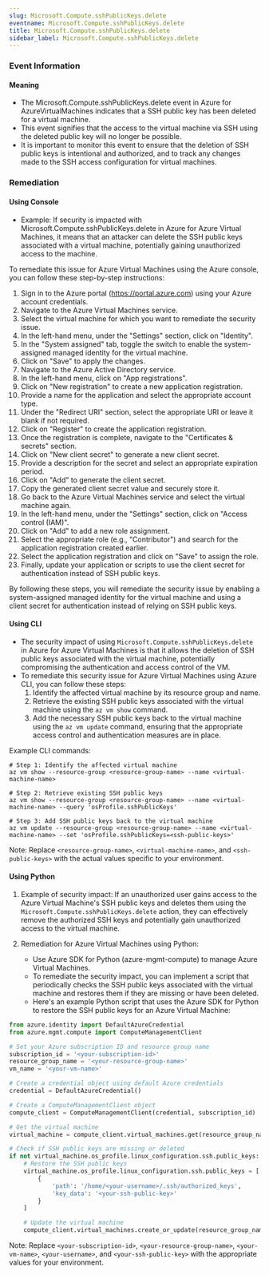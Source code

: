 ```yaml
--- 
slug: Microsoft.Compute.sshPublicKeys.delete
eventname: Microsoft.Compute.sshPublicKeys.delete
title: Microsoft.Compute.sshPublicKeys.delete
sidebar_label: Microsoft.Compute.sshPublicKeys.delete
---
```

                       
### Event Information

#### Meaning

- The Microsoft.Compute.sshPublicKeys.delete event in Azure for AzureVirtualMachines indicates that a SSH public key has been deleted for a virtual machine.
- This event signifies that the access to the virtual machine via SSH using the deleted public key will no longer be possible.
- It is important to monitor this event to ensure that the deletion of SSH public keys is intentional and authorized, and to track any changes made to the SSH access configuration for virtual machines.

### Remediation

#### Using Console

- Example: If security is impacted with Microsoft.Compute.sshPublicKeys.delete in Azure for Azure Virtual Machines, it means that an attacker can delete the SSH public keys associated with a virtual machine, potentially gaining unauthorized access to the machine.

To remediate this issue for Azure Virtual Machines using the Azure console, you can follow these step-by-step instructions:

1. Sign in to the Azure portal (https://portal.azure.com) using your Azure account credentials.
2. Navigate to the Azure Virtual Machines service.
3. Select the virtual machine for which you want to remediate the security issue.
4. In the left-hand menu, under the "Settings" section, click on "Identity".
5. In the "System assigned" tab, toggle the switch to enable the system-assigned managed identity for the virtual machine.
6. Click on "Save" to apply the changes.
7. Navigate to the Azure Active Directory service.
8. In the left-hand menu, click on "App registrations".
9. Click on "New registration" to create a new application registration.
10. Provide a name for the application and select the appropriate account type.
11. Under the "Redirect URI" section, select the appropriate URI or leave it blank if not required.
12. Click on "Register" to create the application registration.
13. Once the registration is complete, navigate to the "Certificates & secrets" section.
14. Click on "New client secret" to generate a new client secret.
15. Provide a description for the secret and select an appropriate expiration period.
16. Click on "Add" to generate the client secret.
17. Copy the generated client secret value and securely store it.
18. Go back to the Azure Virtual Machines service and select the virtual machine again.
19. In the left-hand menu, under the "Settings" section, click on "Access control (IAM)".
20. Click on "Add" to add a new role assignment.
21. Select the appropriate role (e.g., "Contributor") and search for the application registration created earlier.
22. Select the application registration and click on "Save" to assign the role.
23. Finally, update your application or scripts to use the client secret for authentication instead of SSH public keys.

By following these steps, you will remediate the security issue by enabling a system-assigned managed identity for the virtual machine and using a client secret for authentication instead of relying on SSH public keys.

#### Using CLI

- The security impact of using `Microsoft.Compute.sshPublicKeys.delete` in Azure for Azure Virtual Machines is that it allows the deletion of SSH public keys associated with the virtual machine, potentially compromising the authentication and access control of the VM.
- To remediate this security issue for Azure Virtual Machines using Azure CLI, you can follow these steps:
  1. Identify the affected virtual machine by its resource group and name.
  2. Retrieve the existing SSH public keys associated with the virtual machine using the `az vm show` command.
  3. Add the necessary SSH public keys back to the virtual machine using the `az vm update` command, ensuring that the appropriate access control and authentication measures are in place.

Example CLI commands:
```
# Step 1: Identify the affected virtual machine
az vm show --resource-group <resource-group-name> --name <virtual-machine-name>

# Step 2: Retrieve existing SSH public keys
az vm show --resource-group <resource-group-name> --name <virtual-machine-name> --query 'osProfile.sshPublicKeys'

# Step 3: Add SSH public keys back to the virtual machine
az vm update --resource-group <resource-group-name> --name <virtual-machine-name> --set 'osProfile.sshPublicKeys=<ssh-public-keys>'
```
Note: Replace `<resource-group-name>`, `<virtual-machine-name>`, and `<ssh-public-keys>` with the actual values specific to your environment.

#### Using Python

1. Example of security impact: If an unauthorized user gains access to the Azure Virtual Machine's SSH public keys and deletes them using the `Microsoft.Compute.sshPublicKeys.delete` action, they can effectively remove the authorized SSH keys and potentially gain unauthorized access to the virtual machine.

2. Remediation for Azure Virtual Machines using Python:
   - Use Azure SDK for Python (azure-mgmt-compute) to manage Azure Virtual Machines.
   - To remediate the security impact, you can implement a script that periodically checks the SSH public keys associated with the virtual machine and restores them if they are missing or have been deleted.
   - Here's an example Python script that uses the Azure SDK for Python to restore the SSH public keys for an Azure Virtual Machine:

```python
from azure.identity import DefaultAzureCredential
from azure.mgmt.compute import ComputeManagementClient

# Set your Azure subscription ID and resource group name
subscription_id = '<your-subscription-id>'
resource_group_name = '<your-resource-group-name>'
vm_name = '<your-vm-name>'

# Create a credential object using default Azure credentials
credential = DefaultAzureCredential()

# Create a ComputeManagementClient object
compute_client = ComputeManagementClient(credential, subscription_id)

# Get the virtual machine
virtual_machine = compute_client.virtual_machines.get(resource_group_name, vm_name)

# Check if SSH public keys are missing or deleted
if not virtual_machine.os_profile.linux_configuration.ssh.public_keys:
    # Restore the SSH public keys
    virtual_machine.os_profile.linux_configuration.ssh.public_keys = [
        {
            'path': '/home/<your-username>/.ssh/authorized_keys',
            'key_data': '<your-ssh-public-key>'
        }
    ]

    # Update the virtual machine
    compute_client.virtual_machines.create_or_update(resource_group_name, vm_name, virtual_machine)
```

Note: Replace `<your-subscription-id>`, `<your-resource-group-name>`, `<your-vm-name>`, `<your-username>`, and `<your-ssh-public-key>` with the appropriate values for your environment.


 